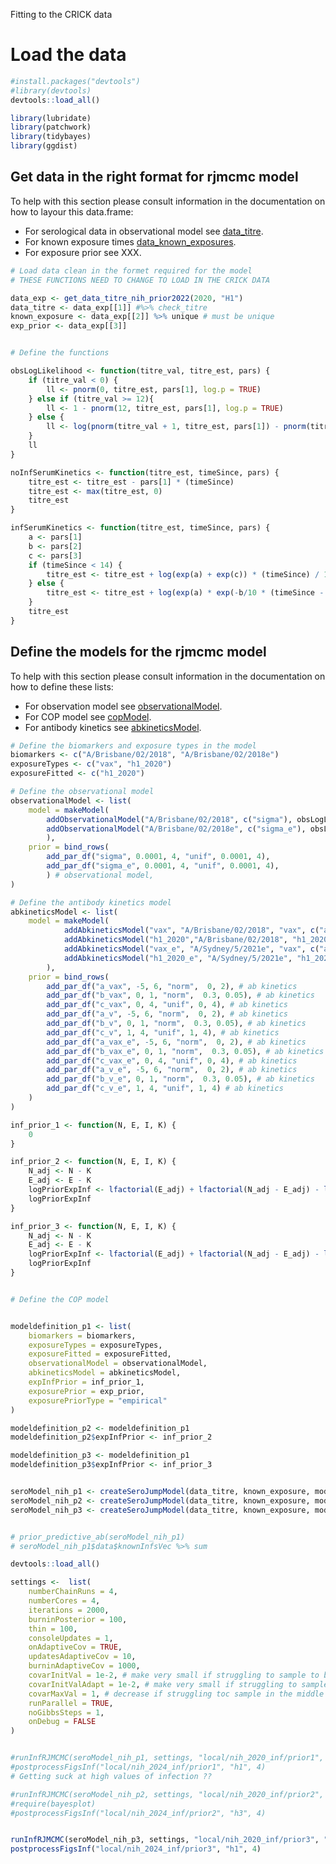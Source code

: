Fitting to the CRICK data

# Load the data
```r

#install.packages("devtools")
#library(devtools)
devtools::load_all()

library(lubridate)
library(patchwork)
library(tidybayes)
library(ggdist)

```

## Get data in the right format for rjmcmc model

To help with this section please consult information in the documentation on how to layour this data.frame:

* For serological data in observational model see [data_titre](../man/data_titre.Rd).
* For known exposure times [data_known_exposures](./man/data_known_exposures.Rd).
* For exposure prior see XXX.
  
```r
# Load data clean in the formet required for the model
# THESE FUNCTIONS NEED TO CHANGE TO LOAD IN THE CRICK DATA

data_exp <- get_data_titre_nih_prior2022(2020, "H1")
data_titre <- data_exp[[1]] #%>% check_titre
known_exposure <- data_exp[[2]] %>% unique # must be unique
exp_prior <- data_exp[[3]]

```

```r




```

```r
# Define the functions 

obsLogLikelihood <- function(titre_val, titre_est, pars) {
    if (titre_val < 0) {
        ll <- pnorm(0, titre_est, pars[1], log.p = TRUE)
    } else if (titre_val >= 12){
        ll <- 1 - pnorm(12, titre_est, pars[1], log.p = TRUE)
    } else {
        ll <- log(pnorm(titre_val + 1, titre_est, pars[1]) - pnorm(titre_val , titre_est, pars[1]))
    }
    ll
}

noInfSerumKinetics <- function(titre_est, timeSince, pars) {
    titre_est <- titre_est - pars[1] * (timeSince)
    titre_est <- max(titre_est, 0)
    titre_est
}

infSerumKinetics <- function(titre_est, timeSince, pars) {
    a <- pars[1]
    b <- pars[2]
    c <- pars[3]
    if (timeSince < 14) {
        titre_est <- titre_est + log(exp(a) + exp(c)) * (timeSince) / 14;
    } else {
        titre_est <- titre_est + log(exp(a) * exp(-b/10 * (timeSince - 14)) + exp(c));
    }
    titre_est
}

```



## Define the models for the rjmcmc model

To help with this section please consult information in the documentation on how to define these lists:

* For observation model see [observationalModel](./man/observationalModel.Rd).
* For COP model see [copModel](./man/copModel.Rd).
* For antibody kinetics see [abkineticsModel](./man/abkineticsModel.Rd).

```r

# Define the biomarkers and exposure types in the model
biomarkers <- c("A/Brisbane/02/2018", "A/Brisbane/02/2018e")
exposureTypes <- c("vax", "h1_2020")
exposureFitted <- c("h1_2020")

# Define the observational model
observationalModel <- list(
    model = makeModel(
        addObservationalModel("A/Brisbane/02/2018", c("sigma"), obsLogLikelihood),
        addObservationalModel("A/Brisbane/02/2018e", c("sigma_e"), obsLogLikelihood)
        ),
    prior = bind_rows(
        add_par_df("sigma", 0.0001, 4, "unif", 0.0001, 4),
        add_par_df("sigma_e", 0.0001, 4, "unif", 0.0001, 4),
        ) # observational model,
)

# Define the antibody kinetics model
abkineticsModel <- list(
    model = makeModel(
            addAbkineticsModel("vax", "A/Brisbane/02/2018", "vax", c("a_vax", "b_vax", "c_vax"), infSerumKinetics),
            addAbkineticsModel("h1_2020","A/Brisbane/02/2018", "h1_2020", c("a_v", "b_v", "c_v"), infSerumKinetics),
            addAbkineticsModel("vax_e", "A/Sydney/5/2021e", "vax", c("a_vax_e", "b_vax_e", "c_vax_e"), infSerumKinetics),
            addAbkineticsModel("h1_2020_e", "A/Sydney/5/2021e", "h1_2020", c("a_v_e", "b_v_e", "c_v_e"), infSerumKinetics)
        ),
    prior = bind_rows(
        add_par_df("a_vax", -5, 6, "norm",  0, 2), # ab kinetics
        add_par_df("b_vax", 0, 1, "norm",  0.3, 0.05), # ab kinetics
        add_par_df("c_vax", 0, 4, "unif", 0, 4), # ab kinetics 
        add_par_df("a_v", -5, 6, "norm",  0, 2), # ab kinetics
        add_par_df("b_v", 0, 1, "norm",  0.3, 0.05), # ab kinetics
        add_par_df("c_v", 1, 4, "unif", 1, 4), # ab kinetics
        add_par_df("a_vax_e", -5, 6, "norm",  0, 2), # ab kinetics
        add_par_df("b_vax_e", 0, 1, "norm",  0.3, 0.05), # ab kinetics
        add_par_df("c_vax_e", 0, 4, "unif", 0, 4), # ab kinetics 
        add_par_df("a_v_e", -5, 6, "norm",  0, 2), # ab kinetics
        add_par_df("b_v_e", 0, 1, "norm",  0.3, 0.05), # ab kinetics
        add_par_df("c_v_e", 1, 4, "unif", 1, 4) # ab kinetics
    )
)

inf_prior_1 <- function(N, E, I, K) {
    0
}

inf_prior_2 <- function(N, E, I, K) {
    N_adj <- N - K
    E_adj <- E - K 
    logPriorExpInf <- lfactorial(E_adj) + lfactorial(N_adj - E_adj) - lfactorial(N_adj ) #+ log(1 / N_adj)
    logPriorExpInf
}

inf_prior_3 <- function(N, E, I, K) {
    N_adj <- N - K
    E_adj <- E - K
    logPriorExpInf <- lfactorial(E_adj) + lfactorial(N_adj - E_adj) - lfactorial(N_adj ) + dbinom(E_adj, N_adj, 0.0001, log = TRUE)
    logPriorExpInf
}


# Define the COP model


modeldefinition_p1 <- list(
    biomarkers = biomarkers,
    exposureTypes = exposureTypes,
    exposureFitted = exposureFitted,
    observationalModel = observationalModel,
    abkineticsModel = abkineticsModel,
    expInfPrior = inf_prior_1,
    exposurePrior = exp_prior,
    exposurePriorType = "empirical"
)

modeldefinition_p2 <- modeldefinition_p1
modeldefinition_p2$expInfPrior <- inf_prior_2

modeldefinition_p3 <- modeldefinition_p1
modeldefinition_p3$expInfPrior <- inf_prior_3


seroModel_nih_p1 <- createSeroJumpModel(data_titre, known_exposure, modeldefinition_p1)
seroModel_nih_p2 <- createSeroJumpModel(data_titre, known_exposure, modeldefinition_p2)
seroModel_nih_p3 <- createSeroJumpModel(data_titre, known_exposure, modeldefinition_p3)


# prior_predictive_ab(seroModel_nih_p1)
# seroModel_nih_p1$data$knownInfsVec %>% sum
````


```r

devtools::load_all()

settings <-  list(
    numberChainRuns = 4,
    numberCores = 4,
    iterations = 2000,
    burninPosterior = 100,
    thin = 100,
    consoleUpdates = 1,
    onAdaptiveCov = TRUE,
    updatesAdaptiveCov = 10,
    burninAdaptiveCov = 1000,
    covarInitVal = 1e-2, # make very small if struggling to sample to beginning
    covarInitValAdapt = 1e-2, # make very small if struggling to sample to beginning
    covarMaxVal = 1, # decrease if struggling toc sample in the middle
    runParallel = TRUE,
    noGibbsSteps = 1,
    onDebug = FALSE
)


#runInfRJMCMC(seroModel_nih_p1, settings, "local/nih_2020_inf/prior1", "h1")
#postprocessFigsInf("local/nih_2024_inf/prior1", "h1", 4)
# Getting suck at high values of infection ??

#runInfRJMCMC(seroModel_nih_p2, settings, "local/nih_2020_inf/prior2", "h1")
#require(bayesplot)
#postprocessFigsInf("local/nih_2024_inf/prior2", "h3", 4)


runInfRJMCMC(seroModel_nih_p3, settings, "local/nih_2020_inf/prior3", "h1")
postprocessFigsInf("local/nih_2024_inf/prior3", "h1", 4)

```